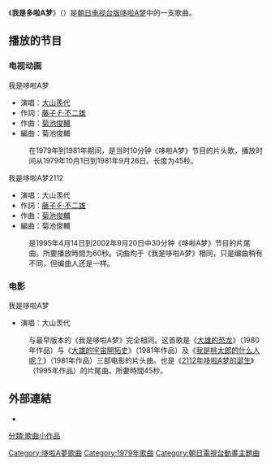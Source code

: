 {{noteTA
|G1=Doraemon
|1=zh-cn:哆啦A梦;zh-tw:哆啦A夢;zh-hk:多啦A夢
}}
{{fansite}}
{{Unreferenced|time=2013-12-11T04:59:56+00:00}}
《'''我是多啦A梦'''》（{{lang|ja|ぼくドラえもん}}）是[[哆啦A夢_(電視動畫)|朝日电视台版哆啦A梦]]中的一支歌曲。

==播放的节目==
===电视动画===
;我是哆啦A梦
*演唱：[[大山羨代|大山羨代]]
*作詞：[[藤子·F·不二雄|藤子·F·不二雄]]
*作曲：[[菊池俊輔|菊池俊輔]]
*編曲：菊池俊輔
:在1979年到1981年期间，是当时10分钟《哆啦A梦》节目的片头歌，播放时间从1979年10月1日到1981年9月26日。长度为45秒。

;我是哆啦A梦2112 
*演唱：大山羡代
*作詞：[[藤子·F·不二雄|藤子·F·不二雄]]
*作曲：[[菊池俊輔|菊池俊輔]]
*編曲：菊池俊輔
:是1995年4月14日到2002年9月20日中30分钟《哆啦A梦》节目的片尾曲。所要播放時間为60秒。词曲均于《我是哆啦A梦》相同，只是编曲稍有不同，但编曲人还是一样。

===电影===
;我是哆啦A梦
*演唱：大山羡代
:与最早版本的《我是哆啦A梦》完全相同。这首歌是《[[大雄的恐龙|大雄的恐龙]]》（1980年作品）与《[[大雄的宇宙開拓史|大雄的宇宙開拓史]]》（1981年作品）及《[[我是桃太郎的什麼呢？|我是桃太郎的什么人呢？]]》（1981年作品）三部电影的片头曲。也是《[[2112年哆啦A梦的诞生|2112年哆啦A梦的诞生]]》（1995年作品）的片尾曲。所要時間45秒。

==外部連結==
* {{Citation|last=哆啦WIKI|title=哆啦A夢ED07 - 我是哆啦A夢2112|date=2018-04-03|url=https://www.youtube.com/watch?v=Q6st3hc7q-s&app=desktop|accessdate=2018-09-17|archive-date=2019-01-23|archive-url=https://web.archive.org/web/20190123212006/https://www.youtube.com/watch?v=Q6st3hc7q-s&app=desktop|dead-url=no}}

{{哆啦A夢}}
{{模板:Song-stub}}
[[分類:歌曲小作品|分類:歌曲小作品]]
{{DEFAULTSORT:Boku Doraemon}}
[[Category:哆啦A夢歌曲|Category:哆啦A夢歌曲]]
[[Category:1979年歌曲|Category:1979年歌曲]]
[[Category:朝日電視台動畫主題曲|Category:朝日電視台動畫主題曲]]